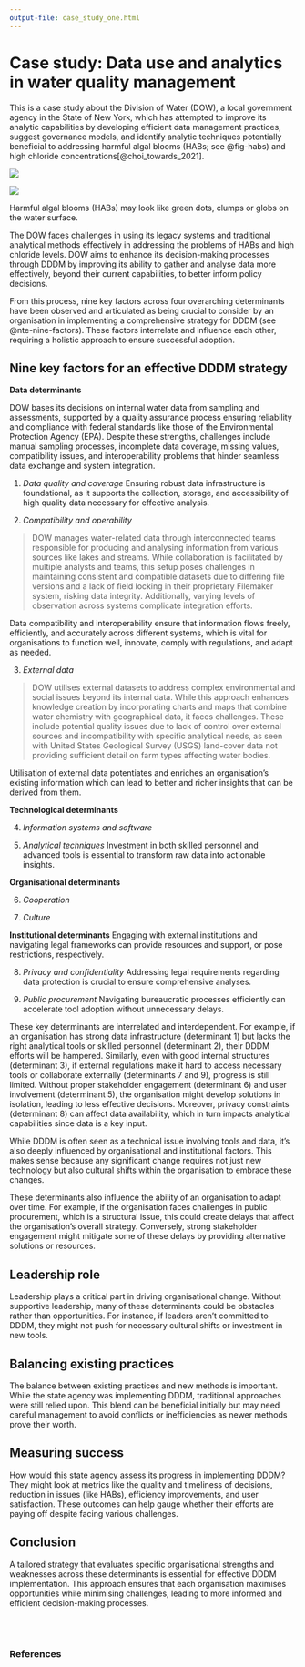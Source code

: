```yaml
---
output-file: case_study_one.html
---
```


# Case study: Data use and analytics in water quality management {#sec-cs1-water-management}

This is a case study about the Division of Water\index{Division of Water} (DOW), a local government agency in the State of New York, which has attempted to improve its analytic capabilities by developing efficient data management practices, suggest governance models, and identify analytic techniques potentially beneficial to addressing harmful algal blooms\index{harmful algal blooms} (HABs; see @fig-habs) and high chloride concentrations\index{high chloride concentrations}[@choi_towards_2021].

::: {#fig-habs layout-ncol=2}

![](images/hab1.jpg)

![](images/hab2.jpg)

Harmful algal blooms (HABs) may look like green dots, clumps or globs on the water surface.
:::

The DOW faces challenges in using its legacy systems and traditional analytical methods effectively in addressing the problems of HABs and high chloride levels. DOW aims to enhance its decision-making processes through DDDM by improving its ability to gather and analyse data more effectively, beyond their current capabilities, to better inform policy decisions.

From this process, nine key factors across four overarching determinants have been observed and articulated as being crucial to consider by an organisation in implementing a comprehensive strategy for DDDM (see @nte-nine-factors). These factors interrelate and influence each other, requiring a holistic approach to ensure successful adoption.

::: {#nte-nine-factors .callout-note}

## Nine key factors for an effective DDDM strategy

**Data determinants**

DOW bases its decisions on internal water data from sampling and assessments, supported by a quality assurance process ensuring reliability and compliance with federal standards like those of the Environmental Protection Agency (EPA). Despite these strengths, challenges include manual sampling processes, incomplete data coverage, missing values, compatibility issues, and interoperability problems that hinder seamless data exchange and system integration.

1. _Data quality and coverage_
Ensuring robust data infrastructure is foundational, as it supports the collection, storage, and accessibility of high quality data necessary for effective analysis.

2. _Compatibility and operability_

> DOW manages water-related data through interconnected teams responsible for producing and analysing information from various sources like lakes and streams. While collaboration is facilitated by multiple analysts and teams, this setup poses challenges in maintaining consistent and compatible datasets due to differing file versions and a lack of field locking in their proprietary Filemaker system, risking data integrity. Additionally, varying levels of observation across systems complicate integration efforts.

Data compatibility and interoperability ensure that information flows freely, 
efficiently, and accurately across different systems, which is vital for organisations to function well, innovate, comply with regulations, and adapt as needed.

3. _External data_

> DOW utilises external datasets to address complex environmental and social issues beyond its internal data. While this approach enhances knowledge creation by incorporating charts and maps that combine water chemistry with geographical data, it faces challenges. These include potential quality issues due to lack of control over external sources and incompatibility with specific analytical needs, as seen with United States Geological Survey (USGS) land-cover data not providing sufficient detail on farm types affecting water bodies.

Utilisation of external data potentiates and enriches an organisation's existing information which can lead to better and richer insights that can be derived from them.

**Technological determinants**

4. _Information systems and software_

5. _Analytical techniques_
Investment in both skilled personnel and advanced tools is essential to transform raw data into actionable insights.

**Organisational determinants**

6. _Cooperation_

7. _Culture_

**Institutional determinants**
Engaging with external institutions and navigating legal frameworks can provide resources and support, or pose restrictions, respectively.


8. _Privacy and confidentiality_
Addressing legal requirements regarding data protection is crucial to ensure comprehensive analyses.


9. _Public procurement_
Navigating bureaucratic processes efficiently can accelerate tool adoption without unnecessary delays.

:::

These key determinants are interrelated and interdependent. For example, if an organisation has strong data infrastructure (determinant 1) but lacks the right analytical tools or skilled personnel (determinant 2), their DDDM  efforts will be hampered. Similarly, even with good internal structures (determinant 3), if external regulations make it hard to access necessary tools or collaborate externally (determinants 7 and 9), progress is still limited. Without proper stakeholder engagement (determinant 6) and user involvement (determinant 5), the organisation might develop solutions in isolation, leading to less effective decisions. Moreover, privacy constraints (determinant 8) can affect data availability, which in turn impacts analytical capabilities since data is a key input.

While DDDM is often seen as a technical issue involving tools and data, it's 
also deeply influenced by organisational and institutional factors. This makes sense because any significant change requires not just new technology but also cultural shifts within the organisation to embrace these changes.

These determinants also influence the ability of an organisation to adapt over time. For example, if the organisation faces challenges in public procurement, which is a structural issue, this could create delays that affect the organisation's overall strategy. Conversely, strong stakeholder engagement might mitigate some of these delays by providing alternative solutions or resources.

## Leadership role {#sec-leadership}

Leadership plays a critical part in driving organisational change. Without supportive leadership, many of these determinants could be obstacles rather than opportunities. For instance, if leaders aren't committed to DDDM, they might not push for necessary cultural shifts or investment in new tools.

## Balancing existing practices {#sec-balance-practices}

The balance between existing practices and new methods is important. While the state agency was implementing DDDM, traditional approaches were still relied upon. This blend can be beneficial initially but may need careful management to avoid conflicts or inefficiencies as newer methods prove their worth.

## Measuring success {#sec-measuring-success}

How would this state agency assess its progress in implementing DDDM? They might 
look at metrics like the quality and timeliness of decisions, reduction in issues (like HABs), efficiency improvements, and user satisfaction. These outcomes can help gauge whether their efforts are paying off despite 
facing various challenges.

## Conclusion {#sec-cs1-conclusion}

A tailored strategy that evaluates specific organisational strengths and weaknesses across these determinants is essential for effective DDDM implementation. This approach ensures that each organisation maximises opportunities while minimising challenges, leading to more informed and efficient decision-making processes.

<br/>
<br/>

### References {.unnumbered}
